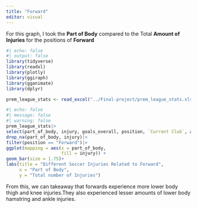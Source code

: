 ```yaml
---
title: "Forward"
editor: visual
---
```

For this graph, I took the **Part of Body** compared to the Total **Amount of Injuries** for the positions of **Forward**
```r
#| echo: false
#| output: false
library(tidyverse)
library(readxl)
library(plotly)
library(ggiraph)
library(gganimate)
library(dplyr)

prem_league_stats <- read_excel("../Final-project/prem_league_stats.xlsx")
```


```r
#| echo: false
#| message: false
#| warning: false
prem_league_stats|>
select(part_of_body, injury, goals_overall, position, `Current Club`, age, full_name)|>
drop_na(part_of_body, injury)|>
filter(position == "Forward")|>
ggplot(mapping = aes(x = part_of_body,
                     fill = injury)) +
geom_bar(size = 1.75)+
labs(title = "Different Soccer Injuries Related to Forward",
     x = "Part of Body",
     y = "Total number of Injuries")
```

From this, we can takeaway that forwards experience more lower body thigh and knee injuries.They also experienced lesser amounts of lower body hamstring and ankle injuries.